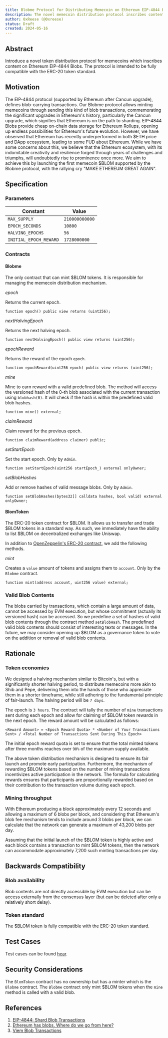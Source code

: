 ```yaml
---
title: Blobme Protocol for Distributing Memecoin on Ethereum EIP-4844 Blobs
description: The novel memecoin distribution protocol inscribes content on Ethereum EIP-4844 Blobs in a simple, backwards-compatible manner.
author: 0xReese (@0xreese)
status: Draft
created: 2024-05-16
---
```


## Abstract

Introduce a novel token distribution protocol for memecoins which inscribes content on Ethereum EIP-4844 Blobs.
The protocol is intended to be fully compatible with the ERC-20 token standard.

## Motivation

The EIP-4844 protocol (supported by Ethereum after Cancun upgrade), defines blob-carrying transactions.
Our Blobme protocol allows minting memecoins through sending this kind of blob transactions,
commemorating the significant upgrades in Ethereum's history, particularly the Cancun upgrade,
which signifies that Ethereum is on the path to sharding.
EIP-4844 Blobs provide cheap on-chain data storage for Ethereum Rollups,
opening up endless possibilities for Ethereum's future evolution.
However, we have observed that Ethereum has recently underperformed in both $ETH price and DApp ecosystem,
leading to some FUD about Ethereum. While we have some concerns about this,
we believe that the Ethereum ecosystem, with its indomitable creativity and resilience forged through years of challenges and triumphs,
will undoubtedly rise to prominence once more.
We aim to achieve this by launching the first memecoin $BLOM supported by the Blobme protocol,
with the rallying cry "MAKE ETHEREUM GREAT AGAIN".

## Specification

### Parameters

| Constant               | Value          |
| ---------------------- | -------------- |
| `MAX_SUPPLY`           | `210000000000` |
| `EPOCH_SECONDS`        | `10800`        |
| `HALVING_EPOCHS`       | `56`           |
| `INITIAL_EPOCH_REWARD` | `1728000000`   |

### Contracts

#### Blobme

The only contract that can mint $BLOM tokens. It is responsible for managing the memecoin distribution mechanism.

_epoch_

Returns the current epoch.

```solidity
function epoch() public view returns (uint256);
```

_nextHalvingEpoch_

Returns the next halving epoch.

```solidity
function nextHalvingEpoch() public view returns (uint256);
```

_epochReward_

Returns the reward of the epoch `epoch`.

```solidity
function epochReward(uint256 epoch) public view returns (uint256);
```

_mine_

Mine to earn reward with a valid predefined blob.
The method will access the versioned hash of the 0-th blob associated with the current transaction
using `blobhash(0)`. It will check if the hash is within the predefined valid blob hashes.

```solidity
function mine() external;
```

_claimReward_

Claim reward for the previous epoch.

```solidity
function claimReward(address claimer) public;
```

_setStartEpoch_

Set the start epoch. Only by `Admin`.

```solidity
function setStartEpoch(uint256 startEpoch_) external onlyOwner;
```

_setBlobHashes_

Add or remove hashes of valid message blobs. Only by `Admin`.

```solidity
function setBlobHashes(bytes32[] calldata hashes, bool valid) external onlyOwner;
```

#### BlomToken

The ERC-20 token contract for $BLOM. It allows us to transfer and trade $BLOM tokens in a standard way.
As such, we immediately have the ability to list $BLOM on decentralized exchanges like Uniswap.

In addition to [OpenZeppelin's ERC-20 contract](https://docs.openzeppelin.com/contracts/5.x/api/token/erc20),
we add the following methods.

_mint_

Creates a `value` amount of tokens and assigns them to `account`. Only by the `Blobme` contract.

```solidity
function mint(address account, uint256 value) external;
```

### Valid Blob Contents

The blobs carried by transactions, which contain a large amount of data, cannot be accessed by EVM execution,
but whose commitment (actually its versioned hash) can be accessed. So we predefine a set of hashes
of valid blob contents through the contract method `setBlobHash`. The predefined valid blob contents should
consist of interesting texts or messages. In the future, we may consider opening up $BLOM as a governance token
to vote on the addition or removal of valid blob contents.

## Rationale

### Token economics

We designed a halving mechanism similar to Bitcoin's, but with a significantly shorter halving period,
to distribute memecoins more akin to Shib and Pepe, delivering them into the hands of those
who appreciate them in a shorter timeframe, while still adhering to the fundamental principle of fair-launch.
The halving period will be `7 days`.

The epoch is `3 hours`. The contract will tally the number of `mine` transactions sent during each epoch
and allow for claiming of $BLOM token rewards in the next epoch.
The reward amount will be calculated as follows:

```
<Reward Amount> = <Epoch Reward Quota> * <Number of Your Transactions Sent> / <Total Number of Transactions Sent During This Epoch>
```

The initial epoch reward quota is set to ensure that the total minted tokens after three months
reaches over `90%` of the maximum supply available.

The above token distribution mechanism is designed to ensure its fair launch and promote early participation.
Furthermore, the mechanism of rewarding $BLOM tokens based on the number of mining transactions
incentivizes active participation in the network.
The formula for calculating rewards ensures that participants are proportionally rewarded
based on their contribution to the transaction volume during each epoch.

### Mining throughput

With Ethereum producing a block approximately every 12 seconds and allowing
a maximum of 6 blobs per block, and considering that Ethereum's blob fee mechanism
tends to include around 3 blobs per block, we can calculate that the network can
generate a maximum of 43,200 blobs per day.

Assuming that the initial launch of the $BLOM token is highly active and each block
contains a transaction to mint $BLOM tokens, then the network can accommodate approximately
7,200 such minting transactions per day.

## Backwards Compatibility

### Blob availability

Blob contents are not directly accessible by EVM execution but can be access externally from the consensus layer
(but can be deleted after only a relatively short delay).

### Token standard

The $BLOM token is fully compatible with the ERC-20 token standard.

## Test Cases

Test cases can be found [hear](https://github.com/0xblobme/blobme/tree/main/packages/contracts/test).

## Security Considerations

The `BlomToken` contract has no ownership but has a minter which is the `Blobme` contract.
The `Blobme` contract only mint $BLOM tokens when the `mine` method is called with a valid blob.

## References

1. [EIP-4844: Shard Blob Transactions](https://www.eip4844.com)
2. [Ethereum has blobs. Where do we go from here?](https://vitalik.eth.limo/general/2024/03/28/blobs.html)
3. [Viem Blob Transactions](https://viem.sh/docs/guides/blob-transactions)
